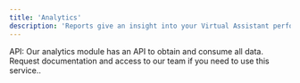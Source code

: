 ```yaml
---
title: 'Analytics'
description: 'Reports give an insight into your Virtual Assistant performance. With the data in hands, you can get a better understanding of what parts of your chatbot Stories work and what interactions require additional improvements. The Reports section provides in-depth knowledge about your Virtual Assistant. Here you can analyze the occurrence of interactions, compare Stories, browse data from various periods and much more.'
---
```


<Tip>
  API: Our analytics module has an API to obtain and consume all data. Request documentation and access to our team if you need to use this service..
</Tip>
